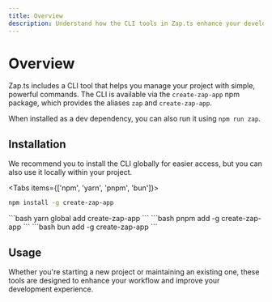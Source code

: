 ```yaml
---
title: Overview
description: Understand how the CLI tools in Zap.ts enhance your development workflow.
---
```


# Overview

Zap.ts includes a CLI tool that helps you manage your project with simple, powerful commands. The CLI is available via the `create-zap-app` npm package, which provides the aliases `zap` and `create-zap-app`.

When installed as a dev dependency, you can also run it using `npm run zap`.

## Installation

We recommend you to install the CLI globally for easier access, but you can also use it locally within your project.

<Tabs items={['npm', 'yarn', 'pnpm', 'bun']}>
<Tab value="npm">
```bash
npm install -g create-zap-app
```
</Tab>
<Tab value="yarn">
```bash
yarn global add create-zap-app
```
</Tab>
<Tab value="pnpm">
```bash
pnpm add -g create-zap-app
```
</Tab>
<Tab value="bun">
```bash
bun add -g create-zap-app
```
</Tab>
</Tabs>

## Usage

Whether you're starting a new project or maintaining an existing one, these tools are designed to enhance your workflow and improve your development experience.

<Cards>
  <Card title="Create Projects" description="Easily create new projects with the CLI." href="/docs/cli/create-projects" />
  <Card title="Manage Projects" description="Efficiently manage your existing projects." href="/docs/cli/manage-projects" />
</Cards>
